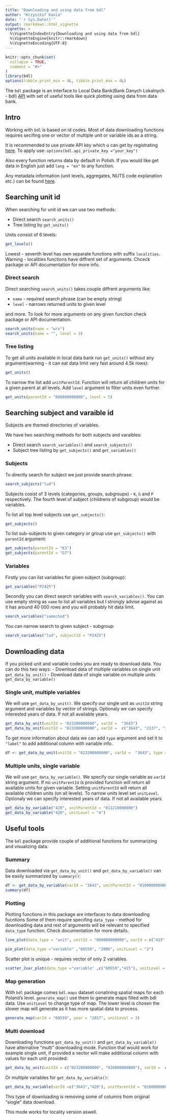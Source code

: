 ```yaml
---
title: "Downloading and using data from bdl"
author: "Krzysztof Kania"
date: "`r Sys.Date()`"
output: rmarkdown::html_vignette
vignette: >
  %\VignetteIndexEntry{Downloading and using data from bdl}
  %\VignetteEngine{knitr::rmarkdown}
  %\VignetteEncoding{UTF-8}
---
```


```r
knitr::opts_chunk$set(
  collapse = TRUE,
  comment = "#>"
)
library(bdl)
options(tibble.print_min = 4L, tibble.print_max = 4L)
```

The `bdl` package is an interface to Local Data Bank(Bank Danych Lokalnych - bdl) [API](https://bdl.stat.gov.pl/api/v1/home) with set of useful tools like quick 
plotting using data from data bank.

## Intro

Working with `bdl` is based on id codes. Most of data downloading functions requires secifing one or vector of multiple unit or variable ids as a string.

It is recommended to use private API key which u can get by registrating [here](https://bdl.stat.gov.pl/api/v1/client).
To apply use: `options(bdl.api_private_key ="your_key")`

Also every function returns data by default in Polish. If you would like get data in English just add `lang = "en"` to any function.

Any metadata information (unit levels, aggregates, NUTS code explanation etc.) can be found [here](https://bdl.stat.gov.pl/BDL/metadane).


## Searching unit id

When searching for unit id we can use two methods:

- Direct search `search_units()`
- Tree listing by `get_units()`

Units consist of 6 levels:
```r
get_levels()
```

Lowest - seventh level has own separate functions with suffix `localities`. Warning - localities functions have diffrent set of arguments. Chceck package or API documentation for more info.

### Direct search

Direct searching `search_units()` takes couple diffrent arguments like:

- `name` - required search phrase (can be empty string)
- `level` - narrows returned units to given level

and more. To look for more arguments on any given function check package or API documentation.

```r
search_units(name = "wro")
search_units(name = "", level = 3)
```


### Tree listing
To get all units available in local data bank run `get_units()` without any argument(warning - it can eat data limit very fast around 4.5k rows):

```r
get_units()
```

To narrow the list add `unitParentId`. Function will return all children units for a given parent at all levels. Add `level` argument to filter units even further.

```r
get_units(parentId = "000000000000", level = 5)
```


## Searching subject and varaible id

Subjects are themed directories of variables. 

We have two searching methods for both subjects and varaibles:

- Direct search `search_variables()` and `search_subjects()`
- Subject tree listing by `get_subjects()` and `get_variables()`


### Subjects

To directly search for subject we just provide search phrase:

```r
search_subjects("lud")
```

Subjects cosist of 3 levels (categories, groups, subgroups) - `K`, `G` and `P` respectively. The fourth level of subject (childrens of subgroup) would be variables.

To list all top level subjects use `get_subjects()`:
```r
get_subjects()
```

To list sub-subjects to given category or group use `get_subjects()` with `parentId` argument:
```r
get_subjects(parentId = "K3")
get_subjects(parentId = "G7")
```


### Variables

Firstly you can list variables for given subject (subgroup):
```r
get_variables("P2425")
```

Secondly you can direct search variables with `search_variables()`. You can use empty string as `name` to list all variables but I strongly advise against as it has around 40 000 rows and you will probably hit data limit.
```r
search_variables("samochod")
```
You can narrow search to given subject - subgroup:
```r
search_variables("lud", subjectId = "P2425")
```

## Downloading data
If you picked unit and variable codes you are ready to download data. You can do this two ways:
- Download data of multiple variables on single unit `get_data_by_unit()`
- Download data of single variable on multiple units `get_data_by_variable()`


### Single unit, multiple variables

We will use `get_data_by_unit()`. We specify our single unit as `unitId` string argument and variables by vector of strings. Optionaly we can specify interested years of data. If not all available years.

```r
get_data_by_unit(unitId = "023200000000", varId =  "3643")
get_data_by_unit(unitId = "023200000000", varId =  c("3643", "2137", "148190"))
```

To get more information about data we can add `type` argument and set it to `"label"` to add additional column with variable info.

```r
df <- get_data_by_unit(unitId = "023200000000", varId =  "3643", type = "label")
```


### Multiple units, single variable

We will use `get_data_by_variable()`. We specify our single variable as `varId` string argument. If no `unitParentId` is provided function will return all available units for given variable. Setting `unitParentId` will return all available children units (on all levels). To narrow units level set `unitLevel`. Optionaly we can specify interested years of data. If not all available years.

```r
get_data_by_variable("420", unitParentId = "011210000000")
get_data_by_variable("420", unitLevel = "4")
```


## Useful tools

The `bdl` package provide couple of additional functions for summarizing and visualizing data.


### Summary

Data downloaded via `get_data_by_unit()` and `get_data_by_variable()` van be easily summarized by `summary()`:
```r
df <- get_data_by_variable(varId = "3643", unitParentId = "010000000000")
summary(df)
```


### Plotting

Plotting functions in this package are interfaces to data downloading fucntions Some of them require specifing `data_type` - method for downloading data and rest of arguments will be relevant to specified `data_type` function. Check documentation for more details.

```r
line_plot(data_type = "unit", unitId = "000000000000", varId = c("415","420"))
```
```r
pie_plot(data_type ="variable" ,"60559", "2006", unitLevel = "2")
```

Scatter plot is unique - requires vector of only 2 variables.
```r
scatter_2var_plot(data_type ="variable" ,c("60559","415"), unitLevel = "2")
```

### Map generation

With `bdl` package comes `bdl.maps` dataset conatining spatial maps for each Poland's level. `generate_map()` use them to generate maps filled with bdl data. Use `unitLevel` to change type of map. The lower level is chosen the slower map will generate as it has more spatial data to process.
```r
generate_map(varId = "60559", year = "2017", unitLevel = 3)
```

### Multi download

Downloading functions `get_data_by_unit()` and `get_data_by_variable()` have alternative "multi" downloading mode. Function that would work for example single unit, if provided a vector will make additional column with values for each unit provided:
```r
get_data_by_unit(unitId = c("023200000000", "020800000000"), varId =  c("3643", "2137", "148190"))
```
Or multiple variables for `get_data_by_variable()`:
```r
get_data_by_variable(varId =c("3643","420"), unitParentId = "010000000000")
```

This type of downloading is removing some of columns from original "single" data download.

This mode works for locality version aswell.
